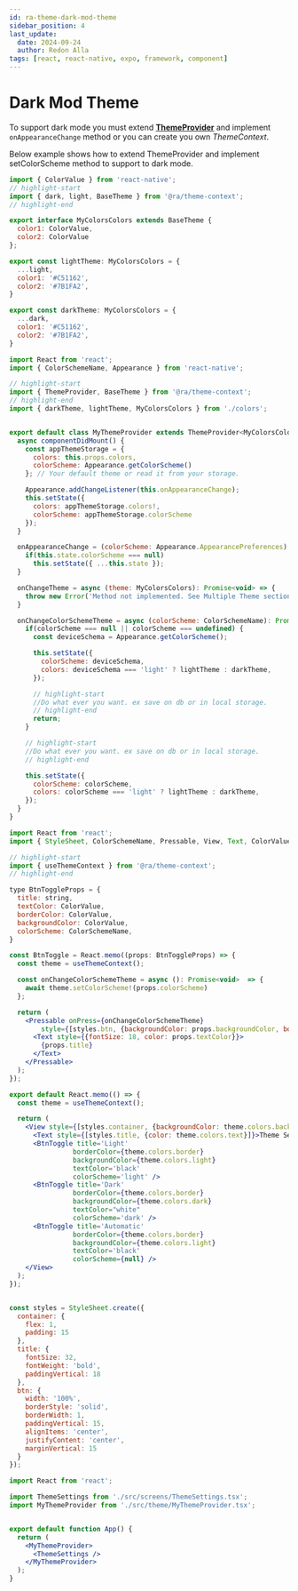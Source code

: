 ```yaml
---
id: ra-theme-dark-mod-theme
sidebar_position: 4
last_update:
  date: 2024-09-24
  author: Redon Alla
tags: [react, react-native, expo, framework, component]
---
```


# Dark Mod Theme

To support dark mode you must extend **[ThemeProvider](/docs/getting-gtarted/setup-ra-theme-provider#using-themeprovider)** and implement `onAppearanceChange` method or you can create you own *ThemeContext*.

Below example shows how to extend ThemeProvider and implement setColorScheme method to support to dark mode.


<Tabs>
<TabItem value="colors-file" label="colors">

```jsx title="/src/theme/colors.ts" showLineNumbers
import { ColorValue } from 'react-native';
// highlight-start
import { dark, light, BaseTheme } from '@ra/theme-context';
// highlight-end

export interface MyColorsColors extends BaseTheme {
  color1: ColorValue,
  color2: ColorValue
};

export const lightTheme: MyColorsColors = {
  ...light,
  color1: '#C51162',
  color2: '#7B1FA2',
}

export const darkTheme: MyColorsColors = {
  ...dark,
  color1: '#C51162',
  color2: '#7B1FA2',
}
```

</TabItem>
<TabItem value="themprovider-file" label="MyThemeProvider">

```jsx title="/src/theme/MyThemeProvider.tsx" showLineNumbers
import React from 'react';
import { ColorSchemeName, Appearance } from 'react-native';

// highlight-start
import { ThemeProvider, BaseTheme } from '@ra/theme-context';
// highlight-end
import { darkTheme, lightTheme, MyColorsColors } from './colors';


export default class MyThemeProvider extends ThemeProvider<MyColorsColors> {
  async componentDidMount() {
    const appThemeStorage = {
      colors: this.props.colors,
      colorScheme: Appearance.getColorScheme()
    }; // Your default theme or read it from your storage.

    Appearance.addChangeListener(this.onAppearanceChange);
    this.setState({
      colors: appThemeStorage.colors!,
      colorScheme: appThemeStorage.colorScheme
    });
  }

  onAppearanceChange = (colorScheme: Appearance.AppearancePreferences) => {
    if(this.state.colorScheme === null)
      this.setState({ ...this.state });
  }

  onChangeTheme = async (theme: MyColorsColors): Promise<void> => {
    throw new Error('Method not implemented. See Multiple Theme section');
  }

  onChangeColorSchemeTheme = async (colorScheme: ColorSchemeName): Promise<void>  => {
    if(colorScheme === null || colorScheme === undefined) {
      const deviceSchema = Appearance.getColorScheme();

      this.setState({
        colorScheme: deviceSchema,
        colors: deviceSchema === 'light' ? lightTheme : darkTheme,
      });

      // highlight-start
      //Do what ever you want. ex save on db or in local storage.
      // highlight-end
      return;
    }

    // highlight-start
    //Do what ever you want. ex save on db or in local storage.
    // highlight-end

    this.setState({
      colorScheme: colorScheme,
      colors: colorScheme === 'light' ? lightTheme : darkTheme,
    });
  }
}
```
</TabItem>

<TabItem value="theme-settings-file" label="ThemeSettings">

```jsx title="/src/screens/ThemeSettings.tsx" showLineNumbers
import React from 'react';
import { StyleSheet, ColorSchemeName, Pressable, View, Text, ColorValue } from 'react-native';

// highlight-start
import { useThemeContext } from '@ra/theme-context';
// highlight-end

type BtnToggleProps = {
  title: string,
  textColor: ColorValue,
  borderColor: ColorValue,
  backgroundColor: ColorValue,
  colorScheme: ColorSchemeName,
}

const BtnToggle = React.memo((props: BtnToggleProps) => {
  const theme = useThemeContext();

  const onChangeColorSchemeTheme = async (): Promise<void>  => {
    await theme.setColorScheme!(props.colorScheme)
  };

  return (
    <Pressable onPress={onChangeColorSchemeTheme}
        style={[styles.btn, {backgroundColor: props.backgroundColor, borderColor: props.borderColor}]}>
      <Text style={{fontSize: 18, color: props.textColor}}>
        {props.title}
      </Text>
    </Pressable>
  );
});

export default React.memo(() => {
  const theme = useThemeContext();

  return (
    <View style={[styles.container, {backgroundColor: theme.colors.background}]}>
      <Text style={[styles.title, {color: theme.colors.text}]}>Theme Settings</Text>
      <BtnToggle title='Light'
                borderColor={theme.colors.border}
                backgroundColor={theme.colors.light}
                textColor='black'
                colorScheme='light' />
      <BtnToggle title='Dark'
                borderColor={theme.colors.border}
                backgroundColor={theme.colors.dark}
                textColor="white"
                colorScheme='dark' />
      <BtnToggle title='Automatic'
                borderColor={theme.colors.border}
                backgroundColor={theme.colors.light}
                textColor='black'
                colorScheme={null} />
    </View>
  );
});


const styles = StyleSheet.create({
  container: {
    flex: 1,
    padding: 15
  },
  title: {
    fontSize: 32,
    fontWeight: 'bold',
    paddingVertical: 18
  },
  btn: {
    width: '100%',
    borderStyle: 'solid',
    borderWidth: 1,
    paddingVertical: 15,
    alignItems: 'center',
    justifyContent: 'center',
    marginVertical: 15
  }
});
```

</TabItem>

<TabItem value="app-file" label="App">

```jsx title="/App.ts" showLineNumbers
import React from 'react';

import ThemeSettings from './src/screens/ThemeSettings.tsx';
import MyThemeProvider from './src/theme/MyThemeProvider.tsx';


export default function App() {
  return (
    <MyThemeProvider>
      <ThemeSettings />
    </MyThemeProvider>
  );
}
```

</TabItem>
</Tabs>
